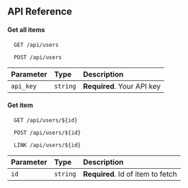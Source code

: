 
## API Reference

#### Get all items

```http
  GET /api/users
```
```http
  POST /api/users
```

| Parameter | Type     | Description                |
| :-------- | :------- | :------------------------- |
| `api_key` | `string` | **Required**. Your API key |

#### Get item

```http
  GET /api/users/${id}
```
```https
  POST /api/users/${id}
```
```http
  LINK /api/users/${id}
```

| Parameter | Type     | Description                       |
| :-------- | :------- | :-------------------------------- |
| `id`      | `string` | **Required**. Id of item to fetch |

####